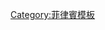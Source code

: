 {{Navbox
|name = 菲律賓副總統
|title = [[File:Coat of Arms of the Philippines.svg|22x22px|link=|alt=]]  [[菲律賓副總統]] {{flagicon image|Flag of the Vice President of the Republic of the Philippines.svg}}
|state    = {{{state|autocollapse}}}
|listclass = hlist
|image   = [[Image:Seal of the Vice President of the Republic of the Philippines.svg|150px|菲律賓副總統徽章]]

|group1  = [[菲律賓自由邦]]
|list1   = [[塞尔吉奥·奥斯米纳]]{{to}}[[埃尔皮迪奥·基里诺]]

|group2  = [[菲律賓第三共和國|第三共和國]]
|list2   = [[埃尔皮迪奥·基里诺]]{{to}}[[費爾南多·洛佩斯]]{{to}}[[卡洛斯·加西亚]]{{to}}[[迪奥斯达多·马卡帕加尔]]{{to}}[[伊曼紐爾·佩萊斯]]{{to}}[[費爾南多·洛佩斯]]

|group3  = 第四共和國
|list3   = [[阿圖·莫德斯托·托倫蒂諾]]{{to}}[[薩爾瓦多·勞雷爾]]

|group4  = 第五共和國
|list4   = [[薩爾瓦多·勞雷爾]]{{to}}[[约瑟夫·埃斯特拉达]]{{to}}[[格洛丽亚·马卡帕加尔-阿罗约]]{{to}}[[特奧菲斯托·金戈納]]{{to}}[[諾利·德卡斯楚]]{{to}}[[杰约马尔·比奈]]{{to}}[[萊妮·羅布雷多]]{{to}}[[萨拉·杜特尔特]]
}}<noinclude>
{{collapsible option}}
[[Category:菲律賓模板]]
[[Category:菲律賓副總統| ]]
</noinclude>